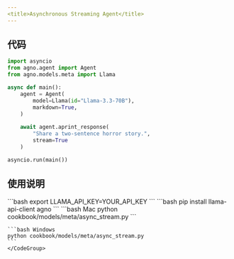 ```yaml
---
<title>Asynchronous Streaming Agent</title>
---
```

## 代码

```python cookbook/models/meta/async_stream.py
import asyncio
from agno.agent import Agent
from agno.models.meta import Llama

async def main():
    agent = Agent(
        model=Llama(id="Llama-3.3-70B"),
        markdown=True,
    )
    
    await agent.aprint_response(
        "Share a two-sentence horror story.",
        stream=True
    )

asyncio.run(main())
```

## 使用说明

<Steps>
  <Snippet file="create-venv-step.mdx" />

  <Step title="设置您的 LLAMA API 密钥">
    ```bash
    export LLAMA_API_KEY=YOUR_API_KEY
    ```
  </Step>

  <Step title="安装库">
    ```bash
    pip install llama-api-client agno
    ```
  </Step>

  <Step title="运行智能体">
    <CodeGroup>
    ```bash Mac
    python cookbook/models/meta/async_stream.py
    ```

    ```bash Windows
    python cookbook/models/meta/async_stream.py
    ```
    </CodeGroup>
  </Step>
</Steps>